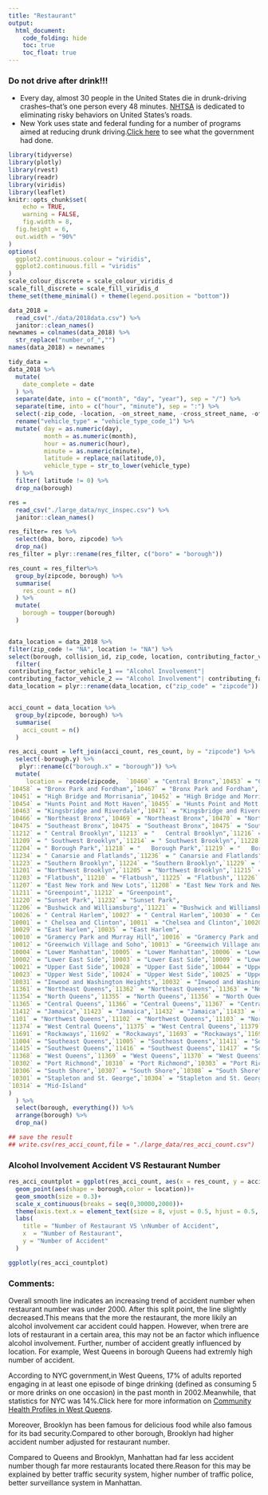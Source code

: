 ```yaml
---
title: "Restaurant"
output: 
  html_document: 
    code_folding: hide
    toc: true
    toc_float: true
---
```

### Do not drive after drink!!!
   + Every day, almost 30 people in the United States die in drunk-driving crashes--that's one person every 48 minutes. [NHTSA](https://www.nhtsa.gov/risky-driving/drunk-driving) is dedicated to eliminating risky behaviors on United States's roads.
   + New York uses state and federal funding for a number of programs aimed at reducing drunk driving.[Click here](https://www.transportation.gov/mission/health/Impaired-Driving-Laws-Enforcement-and-Prevention) to see what the government had done.


```r
library(tidyverse)
library(plotly)
library(rvest)
library(readr)
library(viridis)
library(leaflet)
knitr::opts_chunk$set(
	echo = TRUE,
	warning = FALSE,
	fig.width = 8, 
  fig.height = 6,
  out.width = "90%"
)
options(
  ggplot2.continuous.colour = "viridis",
  ggplot2.continuous.fill = "viridis"
)
scale_colour_discrete = scale_colour_viridis_d
scale_fill_discrete = scale_fill_viridis_d
theme_set(theme_minimal() + theme(legend.position = "bottom"))
```

```r
data_2018 = 
  read_csv("./data/2018data.csv") %>% 
  janitor::clean_names() 
newnames = colnames(data_2018) %>% 
  str_replace("number_of_","") 
names(data_2018) = newnames

tidy_data = 
data_2018 %>% 
  mutate(
    date_complete = date 
  ) %>% 
  separate(date, into = c("month", "day", "year"), sep = "/") %>% 
  separate(time, into = c("hour", "minute"), sep = ":") %>%
  select(-zip_code, -location, -on_street_name, -cross_street_name, -off_street_name,-collision_id,-year) %>% 
  rename("vehicle_type" = "vehicle_type_code_1") %>% 
  mutate( day = as.numeric(day),
          month = as.numeric(month),
          hour = as.numeric(hour),
          minute = as.numeric(minute),
          latitude = replace_na(latitude,0),
          vehicle_type = str_to_lower(vehicle_type)
  ) %>%
  filter( latitude != 0) %>% 
  drop_na(borough)
```


```r
res = 
  read_csv("./large_data/nyc_inspec.csv") %>% 
  janitor::clean_names() 
```


```r
res_filter= res %>% 
  select(dba, boro, zipcode) %>% 
  drop_na()
res_filter = plyr::rename(res_filter, c("boro" = "borough"))

res_count = res_filter%>% 
  group_by(zipcode, borough) %>% 
  summarise(
    res_count = n()
  ) %>% 
  mutate(
    borough = toupper(borough)
  )


data_location = data_2018 %>% 
filter(zip_code != "NA", location != "NA") %>% 
select(borough, collision_id, zip_code, location, contributing_factor_vehicle_1, contributing_factor_vehicle_2, contributing_factor_vehicle_3, contributing_factor_vehicle_4, contributing_factor_vehicle_5) %>% 
  filter(
contributing_factor_vehicle_1 == "Alcohol Involvement"|
contributing_factor_vehicle_2 == "Alcohol Involvement"| contributing_factor_vehicle_3 == "Alcohol Involvement"| contributing_factor_vehicle_4 == "Alcohol Involvement"| contributing_factor_vehicle_5 == "Alcohol Involvement")
data_location = plyr::rename(data_location, c("zip_code" = "zipcode"))


acci_count = data_location %>% 
  group_by(zipcode, borough) %>% 
  summarise(
    acci_count = n()
  )
```  

```r
res_acci_count = left_join(acci_count, res_count, by = "zipcode") %>%
  select(-borough.y) %>% 
   plyr::rename(c("borough.x" = "borough")) %>% 
  mutate(
     location = recode(zipcode,  `10460` = "Central Bronx",`10453` = "Central Bronx",`10457` = "Central Bronx",
`10458` = "Bronx Park and Fordham",`10467` = "Bronx Park and Fordham",`10468` = "Bronx Park and Fordham",
`10451` = "High Bridge and Morrisania",`10452` = "High Bridge and Morrisania",`10456` = "High Bridge and Morrisania",
`10454` = "Hunts Point and Mott Haven",`10455` = "Hunts Point and Mott Haven",`10459` = "Hunts Point and Mott Haven",`10474` = "Hunts Point and Mott Haven",
`10463` = "Kingsbridge and Riverdale",`10471` = "Kingsbridge and Riverdale",
`10466` = "Northeast Bronx",`10469` = "Northeast Bronx",`10470` = "Northeast Bronx",`10475` = "Northeast Bronx",
`10475` = "Southeast Bronx",`10475` = "Southeast Bronx",`10475` = "Southeast Bronx",`10475` = "Southeast Bronx",`10475` = "Southeast Bronx",`10475` = "Southeast Bronx",
`11212` = "	Central Brooklyn",`11213` = "	Central Brooklyn",`11216` = "	Central Brooklyn",`11233` = "	Central Brooklyn",`11238` = "	Central Brooklyn",
`11209` = "	Southwest Brooklyn",`11214` = "	Southwest Brooklyn",`11228` = "Southwest Brooklyn",
`11204` = "	Borough Park",`11218` = "	Borough Park",`11219` = "	Borough Park",`11230` = "	Borough Park",
`11234` = "	Canarsie and Flatlands",`11236` = "	Canarsie and Flatlands",`11239` = "Canarsie and Flatlands",
`11223` = "Southern Brooklyn",`11224` = "Southern Brooklyn",`11229` = "Southern Brooklyn",`11235` = "Southern Brooklyn",
`11201` = "Northwest Brooklyn",`11205` = "Northwest Brooklyn",`11215` = "Northwest Brooklyn",`11217` = "Northwest Brooklyn",`11231` = "Northwest Brooklyn",
`11203` = "Flatbush",`11210` = "Flatbush",`11225` = "Flatbush",`11226` = "Flatbush",
`11207` = "East New York and New Lots",`11208` = "East New York and New Lots",
`11211` = "Greenpoint",`11212` = "Greenpoint",
`11220` = "Sunset Park",`11232` = "Sunset Park",
`11206` = "Bushwick and Williamsburg",`11221` = "Bushwick and Williamsburg",`11237` = "Bushwick and Williamsburg",
`10026` = "	Central Harlem",`10027` = "	Central Harlem",`10030` = "	Central Harlem",`10037` = "	Central Harlem",`10039` = "Central Harlem",
`10001` = "	Chelsea and Clinton",`10011` = "Chelsea and Clinton",`10020` = "Chelsea and Clinton",`10018` = "Chelsea and Clinton",`10019` = "Chelsea and Clinton",`10036` = "Chelsea and Clinton",
`10029` = "East Harlem",`10035` = "East Harlem",
`10010` = "Gramercy Park and Murray Hill",`10016` = "Gramercy Park and Murray Hill",`10017` = "Gramercy Park and Murray Hill",`10022` = "Gramercy Park and Murray Hill",
`10012` = "Greenwich Village and Soho",`10013` = "Greenwich Village and Sohol",`10014` = "Greenwich Village and Soho",
`10004` = "Lower Manhattan",`10005` = "Lower Manhattan",`10006` = "Lower Manhattan",`10007` = "Lower Manhattan",`10038` = "Lower Manhattan",`10280` = "Lower Manhattan",
`10002` = "Lower East Side",`10003` = "Lower East Side",`10009` = "Lower East Side",
`10021` = "Upper East Side",`10028` = "Upper East Side",`10044` = "Upper East Side",`10065` = "Upper East Side",`10075` = "Upper East Side",`10128` = "Upper East Side",
`10023` = "Upper West Side",`10024` = "Upper West Side",`10025` = "Upper West Side",
`10031` = "Inwood and Washington Heights",`10032` = "Inwood and Washington Heights",`10033` = "Inwood and Washington Heights",`10034` = "Inwood and Washington Heights",`10040` = "Inwood and Washington Heights",
`11361` = "Northeast Queens",`11362` = "Northeast Queens",`11363` = "Northeast Queens",`11364` = "Northeast Queens",
`11354` = "North Queens",`11355` = "North Queens",`11356` = "North Queens",`11357` = "North Queens",`11358` = "North Queens",`11359` = "North Queens",`11360` = "North Queens",
`11365` = "Central Queens",`11366` = "Central Queens",`11367` = "Central Queens",
`11412` = "Jamaica",`11423` = "Jamaica",`11432` = "Jamaica",`11433` = "Jamaica",`11434` = "Jamaica",`11435` = "Jamaica",`11436` = "Jamaica",
`1101` = "Northwest Queens",`11102` = "Northwest Queens",`11103` = "Northwest Queens",`11104` = "Northwest Queens",`11105` = "Northwest Queens",`11106` = "Northwest Queens",
`11374` = "West Central Queens",`11375` = "West Central Queens",`11379` = "West Central Queens",`11385` = "West Central Queens",
`11691` = "Rockaways",`11692` = "Rockaways",`11693` = "Rockaways",`11694` = "Rockaways",`11695` = "Rockaways",`11697` = "Rockaways",
`11004` = "Southeast Queens",`11005` = "Southeast Queens",`11411` = "Southeast Queens",`11413` = "Southeast Queens",`11422` = "Southeast Queens",`11426` = "Southeast Queens",`11427` = "Southeast Queens",`11428` = "Southeast Queens",`11429` = "Southeast Queens",
`11415` = "Southwest Queens",`11416` = "Southwest Queens",`11417` = "Southwest Queens",`11418` = "Southwest Queens",`11419` = "Southwest Queenss",`11420` = "Southwest Queens",`11421` = "Southwest Queens",`11414` = "Southwest Queens",
`11368` = "West Queens",`11369` = "West Queens",`11370` = "West Queens",`11372` = "West Queens",`11373` = "West Queens",`11377` = "West Queens",`11378` = "West Queens",
`10302` = "Port Richmond",`10310` = "Port Richmond",`10303` = "Port Richmond",
`10306` = "South Shore",`10307` = "South Shore",`10308` = "South Shore",`10309` = "South Shore",`10312` = "South Shore",
`10301` = "Stapleton and St. George",`10304` = "Stapleton and St. George",`10305` = "Stapleton and St. George",
`10314` = "Mid-Island"
) 
  ) %>% 
  select(borough, everything()) %>% 
  arrange(borough) %>% 
  drop_na()

## save the result
## write.csv(res_acci_count,file = "./large_data/res_acci_count.csv")
```

### Alcohol Involvement Accident VS Restaurant Number
```r
res_acci_countplot = ggplot(res_acci_count, aes(x = res_count, y = acci_count)) +
  geom_point(aes(shape = borough,color = location))+
  geom_smooth(size = 0.3)+
  scale_x_continuous(breaks = seq(0,30000,2000))+
  theme(axis.text.x = element_text(size = 8, vjust = 0.5, hjust = 0.5, angle = 45))+
  labs(
    title = "Number of Restaurant VS \nNumber of Accident",
    x  = "Number of Restaurant",
    y = "Number of Accident"
  )

ggplotly(res_acci_countplot)
```

### Comments: 

Overall smooth line indicates an increasing trend of accident number when restaurant number was under 2000. After this split point, the line slightly decreased.This means that the more the restaurant, the more likily an alcohol involvement car accident could happen. However, when trere are lots of restaurant in a certain area, this may not be an factor which influence alcohol involvement. Further, number of accident greatly influenced by location. For example, West Queens in borough Queens had extremly high number of accident. 

According to NYC government,in West Queens, 17% of adults reported engaging in at least one episode of binge drinking (defined as consuming 5 or more drinks on one occasion) in the past month in 2002.Meanwhile, that statistics for NYC was 14%.Click here for more information on [Community Health Profiles in West Queens](https://www1.nyc.gov/assets/doh/downloads/pdf/data/2006chp-402.pdf).

Moreover, Brooklyn has been famous for delicious food while also famous for its bad security.Compared to other borough, Brooklyn had higher accident number adjusted for restaurant number. 

Compared to Queens and Brooklyn, Manhattan had far less accident number though far more restaurants located there.Reason for this may be explained by better traffic security system, higher number of traffic police, better surveillance system in Manhattan.
